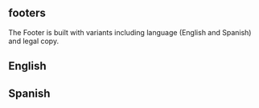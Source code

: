 



<Meta of={FooterStories} />

<Unstyled>
  <section>
    <h1>footers</h1>
    <p>
      The Footer is built with variants including language (English and Spanish) and legal copy.
    </p>
    <h2>English</h2>
    <Canvas
      of={FooterStories.English}
      additionalActions={[gitHubAction]}
      source={{ code: FooterEnglishCode }}
    />
    <h2>Spanish</h2>
    <Canvas
      of={FooterStories.Spanish}
      additionalActions={[gitHubAction]}
      source={{ code: FooterSpanishCode }}
    />
  </section>
</Unstyled>

